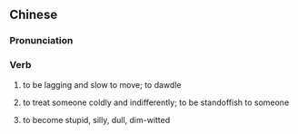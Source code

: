 ==Chinese==
{{zh-forms|s=颠踱|alt=顛倒,天酡}}

===Pronunciation===
{{zh-pron
|mn=kh,qz,tp,xm,zz:thian-tho̍h
|cat=v
}}

===Verb===
{{zh-verb}}

# {{lb|zh|Xiamen|_|Min Nan}} to be lagging and slow to move; to dawdle
# {{lb|zh|Quanzhou|_|Min Nan}} to treat someone coldly and indifferently; to be standoffish to someone
# {{lb|zh|Zhangzhou|&|_|Taiwan|_|Min Nan}} to become stupid, silly, dull, dim-witted